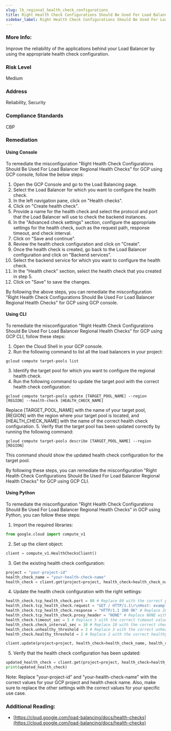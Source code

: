 ```yaml
---
slug: lb_regional_health_check_configurations
title: Right Health Check Configurations Should Be Used For Load Balancer Regional Health Checks
sidebar_label: Right Health Check Configurations Should Be Used For Load Balancer Regional Health Checks
---
```


### More Info:

Improve the reliability of the applications behind your Load Balancer by using the appropriate health check configuration.

### Risk Level

Medium

### Address

Reliability, Security

### Compliance Standards

CBP

### Remediation

#### Using Console

To remediate the misconfiguration "Right Health Check Configurations Should Be Used For Load Balancer Regional Health Checks" for GCP using GCP console, follow the below steps:

1. Open the GCP Console and go to the Load Balancing page.
2. Select the Load Balancer for which you want to configure the health check.
3. In the left navigation pane, click on "Health checks".
4. Click on "Create health check".
5. Provide a name for the health check and select the protocol and port that the Load Balancer will use to check the backend instances.
6. In the "Advanced check settings" section, configure the appropriate settings for the health check, such as the request path, response timeout, and check interval.
7. Click on "Save and continue".
8. Review the health check configuration and click on "Create".
9. Once the health check is created, go back to the Load Balancer configuration and click on "Backend services".
10. Select the backend service for which you want to configure the health check.
11. In the "Health check" section, select the health check that you created in step 5.
12. Click on "Save" to save the changes.

By following the above steps, you can remediate the misconfiguration "Right Health Check Configurations Should Be Used For Load Balancer Regional Health Checks" for GCP using GCP console.

#### Using CLI

To remediate the misconfiguration "Right Health Check Configurations Should Be Used For Load Balancer Regional Health Checks" for GCP using GCP CLI, follow these steps:

1. Open the Cloud Shell in your GCP console.
2. Run the following command to list all the load balancers in your project:
```
gcloud compute target-pools list
```
3. Identify the target pool for which you want to configure the regional health check.
4. Run the following command to update the target pool with the correct health check configuration:
```
gcloud compute target-pools update [TARGET_POOL_NAME] --region [REGION] --health-check [HEALTH_CHECK_NAME]
```
Replace [TARGET_POOL_NAME] with the name of your target pool, [REGION] with the region where your target pool is located, and [HEALTH_CHECK_NAME] with the name of the correct health check configuration.
5. Verify that the target pool has been updated correctly by running the following command:
```
gcloud compute target-pools describe [TARGET_POOL_NAME] --region [REGION]
```
This command should show the updated health check configuration for the target pool.

By following these steps, you can remediate the misconfiguration "Right Health Check Configurations Should Be Used For Load Balancer Regional Health Checks" for GCP using GCP CLI.

#### Using Python

To remediate the misconfiguration "Right Health Check Configurations Should Be Used For Load Balancer Regional Health Checks" in GCP using Python, you can follow these steps:

1. Import the required libraries:

```python
from google.cloud import compute_v1
```

2. Set up the client object:

```python
client = compute_v1.HealthChecksClient()
```

3. Get the existing health check configuration:

```python
project = "your-project-id"
health_check_name = "your-health-check-name"
health_check = client.get(project=project, health_check=health_check_name)
```

4. Update the health check configuration with the right settings:

```python
health_check.tcp_health_check.port = 80 # Replace 80 with the correct port number
health_check.tcp_health_check.request = "GET / HTTP/1.1\r\nHost: example.com\r\n\r\n" # Replace example.com with the correct domain name
health_check.tcp_health_check.response = "HTTP/1.1 200 OK" # Replace 200 with the correct HTTP response code
health_check.tcp_health_check.proxy_header = "NONE" # Replace NONE with the correct proxy header setting
health_check.timeout_sec = 5 # Replace 5 with the correct timeout value
health_check.check_interval_sec = 10 # Replace 10 with the correct check interval value
health_check.unhealthy_threshold = 3 # Replace 3 with the correct unhealthy threshold value
health_check.healthy_threshold = 2 # Replace 2 with the correct healthy threshold value

client.update(project=project, health_check=health_check_name, health_check_resource=health_check)
```

5. Verify that the health check configuration has been updated:

```python
updated_health_check = client.get(project=project, health_check=health_check_name)
print(updated_health_check)
```

Note: Replace "your-project-id" and "your-health-check-name" with the correct values for your GCP project and health check name. Also, make sure to replace the other settings with the correct values for your specific use case.


### Additional Reading:

- [https://cloud.google.com/load-balancing/docs/health-checks](https://cloud.google.com/load-balancing/docs/health-checks) 

